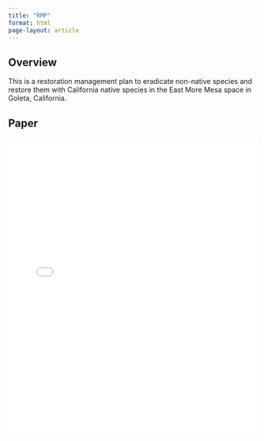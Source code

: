 ```yaml
---
title: "RMP"
format: html
page-layout: article
---
```


## Overview

This is a restoration management plan to eradicate non-native species and restore them with California native species in the East More Mesa space in Goleta, California.

## Paper

<iframe src="RMP.pdf" width="100%" height="600px" style="border:none;">

</iframe>
